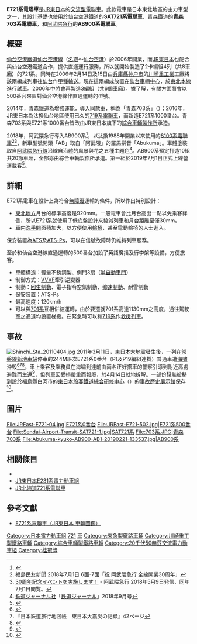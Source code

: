 {{不是|JR北海道721系電聯車}}
{{Refimprove|time=2019-01-11T17:39:11+00:00}}
{{noteTA
|T=zh-tw:JR東日本E721系電聯車; zh-hk:JR東日本E721系電動列車; zh-cn:JR东日本E721系电力动车组;
|1=zh-tw:電聯車; zh-hk:電動列車; zh-cn:电力动车组;
|2=zh-tw:節; zh-hk:卡; zh-cn:节;
|3=zh-hans:制动;zh-hk:制動;zh-tw:制軔;
}}

{{鐵路車輛
|類型 = [[通勤型電聯車|通勤型電聯車]]
|原產國 = {{JPN}}
| 車輛名稱 = JR東日本E721系電車<br />仙台空港鐵道SAT721系電車<br />青森鐵道青い森703系電車<br />阿武隈急行AB900系電車
| 圖像     = E721&SAT721.JPG
| 圖像說明 = SAT721系（左）和E721系0番台（右）<br />（2007年8月13日 仙台車站）
| 用戶   = [[東日本旅客鐵道|東日本旅客鐵道]]<br />[[仙台空港鐵道|仙台空港鐵道]]<small>（SAT721系）</small><br />[[青森鐵道|青森鐵道]]<small>（青い森703系）</small><br />[[阿武隈急行|阿武隈急行]]<small>（AB900系）</small>
| 製造商   = [[川崎重工業|川崎重工業]]0・500番台、SAT721系<br />[[東急車輛製造|東急車輛製造]]0・500番台<br />[[總合車輛製作所|總合車輛製作所横浜事業所]]1000番台先頭車、青森703系、AB900系<br />[[新津車輛製作所|總合車輛製作所新津事業所]]1000番台中間車
| 製造年   = 2006年 - 
| 製造数   = 
| 投入服務日期 = 2007年2月1日
| 編成     = 2輛編成（[[MT比|1M1T]]）<br/>4輛編成（[[MT比|2M2T]]・1000番台）
| 軌距     = 1,067 mm
| 電化方式 = [[交流電化|交流]]20,000V(50Hz)
| 營運最高速度 = 110 km/h
| 設計最高速度 = 120 km/h
| 起動加速度 = 2.2 km/h/s（単独走行時）<ref name="Tech116">レールアンドテック出版「鉄道車両と技術」No.116「JR東日本　E721系500代一般形交流電車の概要」記事。</ref>
| 常用減速度 = 
| 非常減速度 = 
| 減速度   = 常用・非常とも共通値<br />単独走行時4.2<ref name="Tech233">日本鉄道車両工業会「車両技術」233号「東日本旅客鉄道（株） E721系0番代一般形交流電車」記事。</ref> <ref name="Tech232">日本鉄道車両工業会「車両技術」232号「JR東日本 E721系500番代一般形交流電車」記事。</ref>km/h/s <br />701系併結時3.6<ref name="Tech233"/> <ref name="Tech232"/>
| 編成定員 = 
| 載客量 = 0番台・青い森・AB900系：270（座席定員：106）<br />500番台・SAT721系：269（座席定員：104）<br />1000番台：574（座席定員：230）
| 自重     = 
| 編成重量 = 74.4 t（0番台・青い森）<br />142.6 t（1000番台）
| 全長     = 20,000 mm
| 全寬     = 2,950 mm
| 全高     = 3,550 mm
| 車體物料 =[[不鏽鋼|不鏽鋼]]
| 轉向架=
| 主電動機 = MT76
| 主電動機出力 = 125 kW 
| 傳動方式 = [[中空軸平行カルダン駆動方式|TDカルダン駆動]]
| 齒輪比   = 1:5.93
| 制御方式 = [[絶縁ゲートバイポーラトランジスタ|IGBT]][[半導体素子|素子]][[可変電圧可変周波数制御|VVVFインバータ制御]]
| 制御装置 = 
| 備註 = {{桂冠獎|48|2008}}<small>※0・500番台、SAT721系</small>
}}
'''E721系電聯車'''是[[JR東日本|JR東日本]]的[[交流型電聯車|交流型電聯車]]。此款電車是日本東北地區的主力車型之一，其設計基礎也使用於[[仙台空港鐵道|仙台空港鐵道]]的'''SAT721系電聯車'''、[[青森鐵道|青森鐵道]]的'''青森703系電聯車'''，和[[阿武隈急行|阿武隈急行]]的'''AB900系電聯車'''。

== 概要 ==
[[仙台空港鐵道|仙台空港鐵道]][[仙台空港線|仙台空港線]]（[[名取站|名取]]～[[仙台空港站|仙台空港]]）於2006年開業，而[[JR東日本|JR東日本]]也配合與仙台空港鐵道合作，提供直通運行服務，所以就開始製造了2卡編組4列（共8車廂）的721系。同時在2006年2月14日及15日由[[兵庫縣|兵庫縣]][[神户市|神户市]]的[[川崎重工業|川崎重工業]]工廠將該兩編成列車往[[仙台|仙台]]作[[甲種輸送|甲種輸送]]。現在這兩編成放置在[[仙台車輛中心|仙台車輛中心]]，於[[東北本線|東北本線]]進行試車。2006年中將會再製造3編組（共6個車廂）。據了解，有關方面將會以500番台來區對仙台空港線作直通運轉的型號。

2014年，青森鐵道為增強運能，導入同款車，稱為「青森703系」（{{lang|ja|青い森703系}}）；2016年，JR東日本為汰換仙台地區使用已久的[[JR東日本719系電聯車|719系電聯車]]，而新造E721系1000番台。青森703系與E721系1000番台皆改由JR東日本旗下的[[綜合車輛製作所|綜合車輛製作所]]承造。

2018年，阿武隈急行導入AB900系<ref name=":8">{{Cite web|url=https://railf.jp/news/2019/02/21/230000.html|title=阿武隈急行AB900系が登場|accessdate=2019-07-08|publisher=railf.jp 鉄道ニュース|archive-date=2019-08-11|archive-url=https://web.archive.org/web/20190811093358/https://railf.jp/news/2019/02/21/230000.html|dead-url=no}}</ref>，以汰換1988年開業以來使用的[[阿武隈急行8100系電車|8100系電聯車]]<ref>福島民友新聞 2018年7月1日 6面-7面「祝 阿武隈急行 全線開業30周年」</ref><ref>[http://www.abukyu.co.jp/sp/2018/05/30.html 30周年記念イベントを実施します！] {{Wayback|url=http://www.abukyu.co.jp/sp/2018/05/30.html |date=20180514080326 }} - 阿武隈急行 2018年5月9日発信、同年7月1日閲覧。</ref>，新車型號開頭「AB」取自「阿武隈」的羅馬拼音「Abukuma」。車體塗裝取自[[阿武隈急行線|阿武隈急行線]]沿線自治體的風景與花之五種主題色<ref name="journal201809">[[鉄道ジャーナル社|鉄道ジャーナル社]]「[[鉄道ジャーナル|鉄道ジャーナル]]」2018年9月号</ref>。AB900系預定打造10組共20節車廂，全部亦由綜合車輛製作所承造。第一組於2019年7月1日正式上線營運載客<ref>{{Cite web|title=『新型車両』始動！ＡＢ９００系 阿武隈急行、開業以来初導入|url=http://www.minyu-net.com/news/news/FM20190702-392512.php|website=福島民友新聞社|accessdate=2019-07-07|language=ja|archive-url=https://web.archive.org/web/20190703182522/http://www.minyu-net.com/news/news/FM20190702-392512.php|archive-date=2019-07-03|dead-url=yes}}</ref>。

== 詳細 ==
E721系電車在設計上為符合[[無障礙|無障礙]]運輸的條件，所以作出特別設計：
* [[東北地方|東北地方]]月台的標準高度是920mm。一般電車會比月台高出一點以免乘客絆倒，所以E721系就使用了低底盤設計來縮減列車和月台距離至僅30mm。
* 車内[[洗手間|洗手間]]面積加大，以方便使用[[輪椅|輪椅]]，甚至電動輪椅的人士進入。

保安裝置為[[自動列車停止裝置|ATS]]及[[自動列車停止裝置|ATS-Ps]]，可以在信號故障時仍維持列車服務。

至於和仙台空港線直通運轉的500番台加設了英語廣播及行李架等設備，方便旅客。

* 車體構造：輕量不銹鋼製、側門3扇（[[半自動車門|半自動車門]]）
* 制御方式：[[VVVF|VVVF]]牽引逆變器
* 制動：[[回生制動|回生制動]]、電子指令空氣制動、[[抑速制動|抑速制動]]、耐雪制動
* 保安裝置：ATS-Ps
* 最高速度：120km/h
* 可以與[[JR東日本701系電聯車|701系]]互相併結運轉，由於要遷就701系高達1130mm之高度，通往駕駛室之通道均設置梯級。在緊急時可以和[[JR東日本719系電聯車|719系]]作[[救援列車|救援列車]]。

==事故==
[[File:Shinchi_Sta_20110404.jpg|right]]
2011年3月11日，[[東日本大地震|東日本大地震]]發生後，一列在[[常磐線|常磐線]][[新地車站|新地車站]]停車的244M班次E721系0番台（P1及P19編組連掛）普通車遭[[海嘯|海嘯]]沖毀<ref>{{Cite news |url=http://www.asahi.com/photonews/gallery/110312tsunami/312tsunami113.html |title=津波の恐怖まざまざ |newspaper=asahi.com |publisher=[[朝日新聞社|朝日新聞社]] |date=2011年3月12日 |accessdate=2020年2月26日 |archive-date=2017年5月19日 |archive-url=https://web.archive.org/web/20170519111255/http://www.asahi.com/photonews/gallery/110312tsunami/312tsunami113.html |dead-url=no }}</ref><ref name="map_42">『日本鉄道旅行地図帳　東日本大震災の記録』42ページ</ref><ref name="JRR 2011Summer">{{Cite book|和書|editor=ジェー・アール・アール|title=JR電車編成表 2011夏|year=2011|publisher=交通新聞社|pages=p.27|id=ISBN 9784330212111}}</ref>，車上乘客及乘務員在海嘯到達前由兩名正好搭車的警察引導到附近高處避難而生還<ref>{{Cite news |url=http://www.47news.jp/CN/201103/CN2011032801001092.html |title=相馬署巡査2人、決死の避難誘導　迫る濁流、間一髪 |newspaper=47NEWS |agency=共同通信 |date=2011年3月28日 |accessdate=2020年2月26日 |archive-date=2011年4月27日 |archive-url=https://web.archive.org/web/20110427143112/http://www.47news.jp/CN/201103/CN2011032801001092.html |dead-url=no }}</ref>，但列車因受損嚴重而報廢，於4月14日就地拆解。一部份殘骸被移到設於福島縣白河市的[[東日本旅客鐵道綜合研修中心|東日本旅客鐵道綜合研修中心]]（{{lang|ja|東日本旅客鉄道総合研修センター}}）的[[事故歷史展示館|事故歷史展示館]]保存<ref>{{Cite web|url=http://www.jreast.co.jp/eco/report/2017_safe.html|title=CSR報告書2017 「安全」|accessdate=2017-10-15|authorlink=|date=2017|publisher=東日本旅客鉄道|archive-date=2020-10-20|archive-url=https://web.archive.org/web/20201020061156/https://www.jreast.co.jp/eco/report/2017_safe.html|dead-url=no}}</ref>。

==圖片==
<gallery>
File:JREast-E721-04.jpg|E721系0番台
File:JREast-E721-502.jpg|E721系500番台
File:Sendai-Airport-Transit-SAT721-1.jpg|SAT721系
File:703系.JPG|青森703系
File:Abukuma-kyuko-AB900-AB1-20190221-133537.jpg|AB900系
</gallery>

== 相關條目 ==
* {{link-ja|JR東日本701系電聯車|JR東日本701系電車}}
* [[JR東日本E231系電力動車組|JR東日本E231系電力動車組]]
* [[JR北海道721系電聯車|JR北海道721系電聯車]]

== 參考文獻 ==
{{reflist}}


* {{ja}}[http://www.jreast.co.jp/train/local/e721.html E721系電聯車（JR東日本 車輛圖鑑）] {{Wayback|url=http://www.jreast.co.jp/train/local/e721.html |date=20201101202000 }}

{{JR東日本的車輛}}

[[Category:日本電力動車組|Category:日本電力動車組]]
[[Category:東日本旅客鐵道車輛|721]]
[[Category:仙台機場鐵道|車]]
[[Category:東急製鐵路車輛|Category:東急製鐵路車輛]]
[[Category:川崎重工製鐵路車輛|Category:川崎重工製鐵路車輛]]
[[Category:綜合車輛製鐵路車輛|Category:綜合車輛製鐵路車輛]]
[[Category:20千伏50赫茲交流電力動車組|Category:20千伏50赫茲交流電力動車組]]
[[Category:桂冠獎|Category:桂冠獎]]